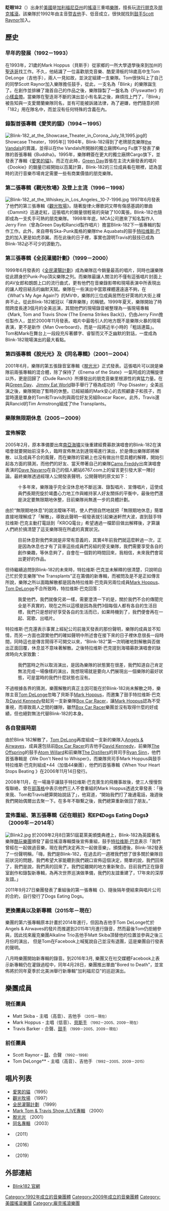 {{Unreferenced|time=2021-01-15T11:17:14+00:00}}
{{Link style|time=2015-12-11T05:12:39+00:00}}
{{noteTA
|G1=Music
|G2=Show
|1=zh-cn:特拉维斯·巴克;zh-tw:崔維斯·巴可;
|2=zh-hans:朋克;zh-hk:朋克;zh-tw:龐克;
}}
{{Otheruses|subject=一個美國搖滾樂團|眨眼182 (專輯)|other=此樂團於2003年發行的唱片}}
{{藝人
| 姓名     = 眨眼182<br />Blink-182
| 類型     = 組合
| 圖片     = Blink182.jpg
| 圖片尺寸 = 225px
| 圖片簡介 = 左至右：Tom DeLonge、Mark Hoppus、特拉维斯·巴克
| 音樂類型 =  [[流行朋克|流行朋克]]、[[朋克搖滾樂|朋克搖滾樂]]
| 活躍年代 = 1992－2005；2009－現在
| 唱片公司 = Filter<br />Grilled Cheese<br />[[:en:MCA_Records|MCA]]<br />[[:en:Geffen_Records|Geffen]]
| 網站     = {{URL|blink182merch.com}}
| 相關團體 = [[:en:+44_(band)|+44]]<br />[[:en:Angels_&_Airwaves|Angels & Airwaves]]<br />[[:en:Box_Car_Racer|Box Car Racer]]<br />[[:en:Transplants|Transplants]]<br />[[:en:The_Aquabats|The Aquabats]]
| IMDb    = 
| 現任成員 = {{le|馬克·霍普斯|Mark Hoppus}} - 低音 <br />[[特拉维斯·巴克|特拉维斯·巴克]] - [[鼓手|鼓手]] <br /> {{le|麥特斯·基巴|Matt Skiba}} - 主唱、吉他手
| 過往成員 = [[:en:Scott_Raynor|Scott Raynor]] - [[鼓手|鼓手]] <small>（1992－1998）</small><br />{{le|湯姆·迪朗格|Tom DeLonge}} - [[結他|結他]]手、主音
| 獎項     = 
| 原名     = 
| 綽號     = 
| 出身地   = [[美國|美國]][[加州|加州]] [[:en:Poway,_California|Poway]]
}}
'''眨眼182'''（{{lang-en|'''Blink-182'''}}）出身於[[美國|美國]]是[[加利福尼亞州|加利福尼亞州]]的[[搖滾|搖滾]]三重唱[[樂隊|樂隊]]，擅長玩[[流行朋克|流行朋克]]及[[朋克搖滾|朋克搖滾]]。該樂隊於1992年由主音暨[[吉他|吉他]]手{{le|湯姆·迪朗格|Tom DeLonge}}、低音{{le|馬克·霍普斯|Mark Hoppus}}成立，很快就找到[[鼓手|鼓手]][[:en:Scott_Raynor|Scott Raynor]]加入。

==歷史==

=== 早年的發展（1992－1993）===
在1993年，21歲的Mark Hoppus（貝斯手）從家鄉的一所大學退學後來到加州的[[聖迭哥|聖迭哥]]找工作。不久，他結識了一位喜歡朋克音樂、酷愛滑板的18歲高中生Tom DeLonge（吉他手），兩人一見如故，並決定組建一支樂隊。Tom很快叫上了自己的同學Scott Raynor加入樂隊擔任鼓手，從此，一支名為「Blink」的樂隊誕生了。在創作並排練了幾首自己的作品之後，樂隊錄製了一盤名為《Flyswatter》的[[樣本唱片|小樣盒帶]]。當樂隊在聖迭哥不斷的演出並小有名氣之後，麻煩找上門了，「Blink」被告知與一支愛爾蘭樂隊同名，並有可能被訴諸法律，為了避嫌，他們隨意的把「182」用在隊名中，而並沒有任何特殊的含義在內。

=== 錄製首張專輯《愛笑的貓》（1994－1995）===
[[File:Blink-182_at_the_Showcase_Theater_in_Corona_July_18,1995.jpg|thumb]]的Showcase Theater，1995年]]
1994年，Blink-182得到了老牌朋克樂隊[[the_Vandals|the Vandals]]的賞識，並得以在the Vandals所開辦的獨立廠牌Kung Fu旗下發表了樂隊的首張專輯《Buddha》。1995年，樂隊轉簽在更大的獨立廠牌Cargo旗下，並發表了專輯《[[愛笑的貓|愛笑的貓]]》。而正在此時，[[Green_Day|Green Day]]首張在主流大廠發表的唱片《Dookie》的銷量已經開始以百萬計算，Blink-182的三位成員看在眼裡，認為當時的流行音樂市場肯定需要一些有商業價值的朋克樂隊。

=== 第二張專輯《觀光牧場》及登上主流（1996－1998）===
[[File:Blink-182_at_the_Whiskey_in_Los_Angeles,_10-7-1996.jpg|thumbnail]]
1997年6月發表了他們的第三張專輯《[[觀光牧場|觀光牧場]]》。隨著旋律火爆歌詞又帶有傷感基調的單曲《Dammit》迅速走紅，這張唱片的銷量很輕易的突破了100萬張，Blink-182也隨即成為一支炙手可熱的朋克樂隊。
1998年年底，MCA公司邀來了知名製作人Jerry Finn（曾為Green Day和Rancid製作唱片）擔當Blink-182下一張專輯的製作工作。此外，來自帶有Ska-Punk風格的樂隊the Aquabats的鼓手[[特拉维斯·巴克|特拉维斯·巴克]]的加入更是如虎添翼。而在此後的日子裡，事實也證明Travis的鼓技已成為Blink-182必不可少的源動力。

=== 第三張專輯《全民灌腸計劃》（1999－2000）===
1999年6月發表的《[[全民灌腸計劃|全民灌腸計劃]]》成為樂隊迄今銷量最高的唱片，同時也讓樂隊從此躋身於Punk-Pop頂尖樂隊之列。而樂隊最讓人關注的不僅有這張唱片封面上的AV女郎和朗朗上口的流行曲式，更有他們在音樂錄影帶和現場表演中所表現出的讓人瞠目結舌的幽默天賦。樂隊在一些演出中當眾裸體還遠遠不夠，在《What's My Age Again?》的MV中，樂隊的三位成員居然在好萊塢的大街上裸奔不止。從此Blink-182被冠以「裸奔樂隊」的稱號。1999年夏天，樂隊開始了時間跨度長達3個月的全美巡演，其間他們的現場錄音被整理為一張現場專輯《Mark, Tom and Travis Show (The Enema Strikes Back)》，仍由Jerry Finn擔任製作人，並於2000年11月發表。唱片中最吸引人的地方既不是樂隊火暴的現場表演，更不是新作《Man Overboard》，而是一段將近半小時的「粗話連篇」。Tom和Mark在舞台上一段段充斥著髒字、睿智而又不乏幽默的對話，一度成為Blink-182現場演出的最大看點。

=== 第四張專輯《脫光光》及《同名專輯》（2001－2004） ===
2001年6月，樂隊的第五張錄音室專輯《[[脫光光|脫光光]]》正式發表。這張唱片可以說是樂隊前兩張專輯的混合體，除了保持了《Enema of the State》一氣呵成的流暢旋律以外，更是回歸了《Dude Ranch》所爆發出的朋克音樂里根源性的爽猛力量。在與[[Green_Day|Green Day]]、[[Jimmy_Eat_World|Jimmy Eat World]]聯手舉行了極為成功的「Pop Disaster」全美巡演之後，樂隊開始了暫時的休整。已經結婚的Mark安心的去照顧妻子和孩子，而當時還是單身的Tom和Travis則與兩位好友另組Boxcar Racer。此外，Travis還與Rancid的Tim Armstrong組成了the Transplants。

=== 樂隊無限期休息（2005－2009）===

=== 宣佈解散=== 

2005年2月，原本準備要出席[[南亞海嘯|南亞海嘯]]災後重建經費募款演唱會的Blink-182在演唱會就要開始前沒多久，臨時宣佈無法到達現場進行演出，於是傳出樂隊即將解散、以及成員不合的風聲，而在樂隊的官網上也沒有做出什麼具體的解釋，開始引起各方面的猜測，而他們的好友、當天帶著自己的樂隊[[Camp_Freddy|Camp Freddy]]出席演唱會表演的[[Dave_Navarro|Dave Navarro]]在自己的個人網站6767.com上的留言更引發大家一陣討論。最終樂隊透過經理人公開發表聲明，公開聲明的原文如下：

:十多年來，樂隊幾乎完全沒休息地不斷巡演、錄製唱片、宣傳唱片，這使成員們長期兜旋於竭盡心力地工作與維持家人好友關係的平衡中，最後他們還是決定要無限期地休整，目前樂隊尚無進一步的具體計劃。

由於“無限期地休息”的說法曖昧不明，使人們很自然地就把「無限期地休息」簡單直接地理解成了「解散」，導致此聲明一經發表就引起樂迷軒然大波，直到鼓手特拉维斯·巴克主動打電話到「KROQ電台」希望通過一檔節目做出解釋後，才算讓人們終於搞清楚了這支樂隊現在所處的真實狀況。

:目前休息對我們來說是非常有意義的，其實4年前我們就這麼幹過一次，正是因為休息也才有了貨車這些成員們另組的旁支樂隊，我們需要享受各自的創作樂趣，等休息夠了，自會在一個對的時間回來，我相信，未來我們會寫出更好的作品。

但待繼續追問到Blink-182的未來時，特拉维斯·巴克並未解釋的很清楚，只說明自己忙於旁支樂隊“the Transplants”正在籌備的新專輯，而被問及是不是正如傳言所說，樂隊之所以面臨解散都是因為特拉维斯·巴克與另兩位成員[[Mark_Hoppus|Mark Hoppus]]、[[Tom_DeLonge|Tom DeLonge]]不合所致時，特拉维斯·巴克回答：

:我愛他們，我們就像兄弟一樣，需要澄清一下的是，關於我們不合的傳聞完全是不真實的，現在之所以這樣是因為我們3個每個人都有各自的生活目標，我們只是想好好享受各自的生活而已，如果時機到了，我們便會再在一起、寫歌、出唱片。

特拉维斯·巴克還表示事實上經紀公司前幾天發表的那份聲明，樂隊的成員並不知情，而另一方面也證實他們的確如聲明中所述會在接下來的日子裡休息很長一段時間，同時這也是傳言鬧得不可開交以來，“Blink-182”第一次明確地對解散與否做出正面回覆，休息並不意味著解散。之後特拉维斯·巴克提到海嘯募款演唱會的缺席時向大家致歉：

:我們當時之所以取消演出，是因為樂隊的狀態實在很差，我們知道自己肯定無法完成一場像樣的演出，我想現場就是要向人們展現出一個樂隊的最好狀態，可是當時的我們什麼狀態也沒有。

不過根據各界的猜測，樂團解散的真正主因可能在於Blink-182尚未解散之時，樂隊主音[[Tom_DeLonge|Tom DeLonge]]忽略了貝斯手[[Mark_Hoppus|Mark Hoppus]]，而邀集了鼓手特拉维斯·巴克及[[David_Kennedy|David Kennedy]]發起另一支新樂隊[[Box_Car_Racer|Box Car Racer]]，讓[[Mark_Hoppus|Mark Hoppus]]認為不受重視，而導致兩人之間的嫌隙，雖然[[Box_Car_Racer|Box Car Racer]]樂團並沒有取得什麼的好成績，但也絕對無法代替Blink-182的本身。

=== 各自發展時期=== 

由於Blink 182解散了，[[Tom_DeLong|Tom DeLong]]再度組成一支新的樂隊入[[Angels_&_Airwaves|Angels & Airwaves]]，成員還包括前[[Box_Car_Racer|Box Car Racer]]的吉他手[[David_Kennedy|David Kennedy]]，前樂隊[[The_Offspring|The Offspring]]的鼓手[[Atom_Willard|Atom Willard]]和前樂隊[[The_Distillers|The Distillers]]的貝司手[[Ryan_Sinn|Ryan Sinn]]，他們首張專輯是《We Don't Need to Whisper》，而樂隊貝司手Mark Hoppus與鼓手特拉维斯·巴克則組成+44（加值44樂團），他們的首張專輯《When Your Heart Stops Beating 》在2006年11月14日發行。

2008年11月，在一場幾乎讓鼓手特拉维斯·巴克喪生的飛機事故後，使三人慢慢恢復聯絡，曾在[[部落格|部落格]]中表示他們三人不會重組的Mark Hoppus透過文章發表：「後來我、Tom和Travis總算開始說話了」，他寫道，“開始我們打了幾通電話，幾週後我們開始偶爾出去聚一下。在多年不聯繫之後，我們總算重新做回了朋友。”

=== 宣佈重組、第五張專輯《近在眼前》和EP《Dogs Eating Dogs》（2009年－2014年）===
[[Image:Blink2.jpg|thumb]]
於2009年2月8日第51屆葛萊美頒獎典禮上，Blink-182為英國著名樂隊[[酷玩樂團|酷玩樂團]]頒發了最佳搖滾專輯獎後宣佈重組，鼓手[[特拉维斯·巴克|特拉维斯·巴克]]表示「我們曾經在一起做過音樂，現在我們決定再次一起做音樂」，頒獎禮後，Blink-182發表了一份聲明稱，「嗨，我們是Blink-182，在過去的一週裡我們想了很多關於樂隊目前狀況的問題，我們希望大家能聽到我們親口宣佈這個決定，簡單的說，我們回來了，我們是說，我們真的回來了。我們從離開的地方重新聚合。目前我們正在錄音室創作和錄製新專輯，為再次世界巡演做準備，我們的友誼重建了，17年來的深厚友誼。」

2011年9月27日樂團發表了重組後的第一張專輯《{{le|近在眼前|Neighborhoods}}》、隨後隔年便結束與唱片公司的合約，自行發行了Dogs Eating Dogs。

=== 更換團員以及新專輯（2015年－現在）===
樂團的第六張專輯原本計畫於2014年進行，但因為吉他手Tom DeLonge忙於Angels & Airwaves的發片而推遲到2015年1月進行錄音，然而最後Tom仍拒絕參與，因此找來龐克樂團Alkaline Trio吉他手Matt Skiba頂替他的位置並參與之後三月份的演出，
但是Tom在Facebook上喊冤說自己並沒有退團，這是樂團自行發表的聲明。

八月時樂團開始新專輯的錄音。到2016年3月, 樂團又在社交媒體Facebook上表示新專輯仍在灌錄過程中，同年4月28日，樂團推出單曲"Bored to Death"，並宣佈將於同年夏季於北美洲舉行新專輯"加利福尼亞"的巡迴演出。

== 樂團成員 ==

=== 現任團員 ===
* Matt Skiba - 主唱（高音）、吉他手 <small>（2015－現在）</small>
* Mark Hoppus  - 主唱（低音）、[[電貝斯|貝斯手]] <small>（1992－2005、2009－現在）</small>
* Travis Barker  - 合聲、[[爵士鼓|鼓手]]  <small>（1999－2005、2009－現在）</small>

=== 前任團員 ===
* Scott Raynor – [[爵士鼓|鼓]]、合聲 <small>（1992－1998）</small>
* Tom DeLonge** - 主唱（高音）、吉他手 <small>（1992－2005、2009－2015）</small>

== 唱片列表 ==
* [[愛笑的貓|愛笑的貓]] （1995）
* [[觀光牧場|觀光牧場]] （1997）
* [[全民灌腸計劃|全民灌腸計劃]] （1999）
* [[Mark_Tom_&_Travis_Show_/LIVE專輯|Mark Tom & Travis Show /LIVE專輯]] （2000）
* [[脫光光|脫光光]] （2001）
* [[眨眼182_(專輯)|同名專輯]] （2003）
* {{le|近在眼前|Neighborhoods}} （2011）
* {{le|加州 (眨眼182專輯)|California (Blink-182 album)|加州}} （2016）
* {{le|第九章|Nine (Blink-182 album)}} （2019）

== 外部連結 ==
* [https://web.archive.org/web/20190104090017/https://www.blink182.com/ Blink182 官網]

{{commons}}

{{Authority control}}
{{DEFAULTSORT:Blink-182}}
[[Category:1992年成立的音樂團體|Category:1992年成立的音樂團體]]
[[Category:2009年成立的音樂團體|Category:2009年成立的音樂團體]]
[[Category:美國搖滾樂團|Category:美國搖滾樂團]]
[[Category:龐克搖滾樂團|Category:龐克搖滾樂團]]